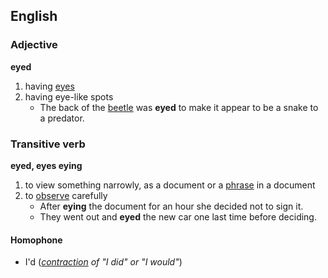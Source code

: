 ==English==
=== Adjective ===
'''eyed'''
# having [[eye]]s
# having eye-like spots
#* The back of the [[beetle]] was '''eyed''' to make it appear to be a snake to a predator.

=== Transitive verb ===
'''eyed, eyes eying''' 
# to view something narrowly, as a document or a [[phrase]] in a document
# to [[observe]] carefully
#* After '''eying''' the document for an hour she decided not to sign it.
#* They went out and '''eyed''' the new car one last time before deciding.
==== Homophone ====
*I'd (''[[contraction]] of "I did" or "I would"'')